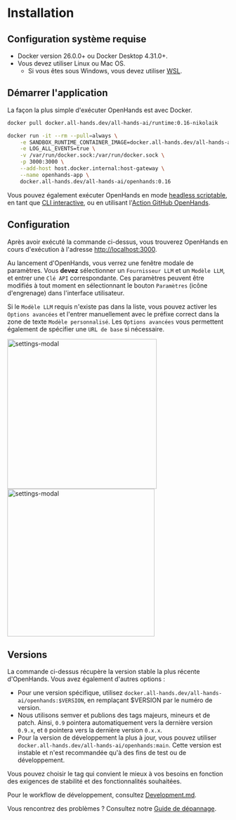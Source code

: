

# Installation

## Configuration système requise

* Docker version 26.0.0+ ou Docker Desktop 4.31.0+.
* Vous devez utiliser Linux ou Mac OS.
  * Si vous êtes sous Windows, vous devez utiliser [WSL](https://learn.microsoft.com/en-us/windows/wsl/install).

## Démarrer l'application

La façon la plus simple d'exécuter OpenHands est avec Docker.

```bash
docker pull docker.all-hands.dev/all-hands-ai/runtime:0.16-nikolaik

docker run -it --rm --pull=always \
    -e SANDBOX_RUNTIME_CONTAINER_IMAGE=docker.all-hands.dev/all-hands-ai/runtime:0.16-nikolaik \
    -e LOG_ALL_EVENTS=true \
    -v /var/run/docker.sock:/var/run/docker.sock \
    -p 3000:3000 \
    --add-host host.docker.internal:host-gateway \
    --name openhands-app \
    docker.all-hands.dev/all-hands-ai/openhands:0.16
```

Vous pouvez également exécuter OpenHands en mode [headless scriptable](https://docs.all-hands.dev/modules/usage/how-to/headless-mode), en tant que [CLI interactive](https://docs.all-hands.dev/modules/usage/how-to/cli-mode), ou en utilisant l'[Action GitHub OpenHands](https://docs.all-hands.dev/modules/usage/how-to/github-action).

## Configuration

Après avoir exécuté la commande ci-dessus, vous trouverez OpenHands en cours d'exécution à l'adresse [http://localhost:3000](http://localhost:3000).

Au lancement d'OpenHands, vous verrez une fenêtre modale de paramètres. Vous **devez** sélectionner un `Fournisseur LLM` et un `Modèle LLM`, et entrer une `Clé API` correspondante.
Ces paramètres peuvent être modifiés à tout moment en sélectionnant le bouton `Paramètres` (icône d'engrenage) dans l'interface utilisateur.

Si le `Modèle LLM` requis n'existe pas dans la liste, vous pouvez activer les `Options avancées` et l'entrer manuellement avec le préfixe correct
dans la zone de texte `Modèle personnalisé`.
Les `Options avancées` vous permettent également de spécifier une `URL de base` si nécessaire.

<div style={{ display: 'flex', justifyContent: 'center', gap: '20px' }}>
  <img src="/img/settings-screenshot.png" alt="settings-modal" width="340" />
  <img src="/img/settings-advanced.png" alt="settings-modal" width="335" />
</div>

## Versions

La commande ci-dessus récupère la version stable la plus récente d'OpenHands. Vous avez également d'autres options :
- Pour une version spécifique, utilisez `docker.all-hands.dev/all-hands-ai/openhands:$VERSION`, en remplaçant $VERSION par le numéro de version.
- Nous utilisons semver et publions des tags majeurs, mineurs et de patch. Ainsi, `0.9` pointera automatiquement vers la dernière version `0.9.x`, et `0` pointera vers la dernière version `0.x.x`.
- Pour la version de développement la plus à jour, vous pouvez utiliser `docker.all-hands.dev/all-hands-ai/openhands:main`. Cette version est instable et n'est recommandée qu'à des fins de test ou de développement.

Vous pouvez choisir le tag qui convient le mieux à vos besoins en fonction des exigences de stabilité et des fonctionnalités souhaitées.

Pour le workflow de développement, consultez [Development.md](https://github.com/All-Hands-AI/OpenHands/blob/main/Development.md).

Vous rencontrez des problèmes ? Consultez notre [Guide de dépannage](https://docs.all-hands.dev/modules/usage/troubleshooting).
